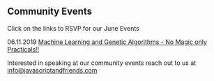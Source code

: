 
<Card>

## Community Events

Click on the links to RSVP for our June Events

<Text my={20}>06.11.2019 <a href="https://www.eventbrite.com/e/machine-learning-and-genetic-algorithms-no-magic-only-practicals-tickets-62782984597" target="_blank">Machine Learning and Genetic Algorithms - No Magic only Practicals!!</a></Text>



Interested in speaking at our community events reach out to us 
at <a href="mailto:info@javascriptandfriends.com">info@javascriptandfriends.com</a>




</Card>
